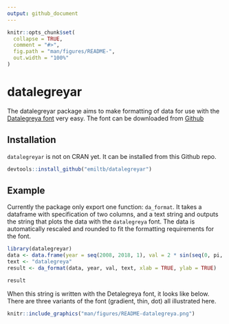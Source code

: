 ```yaml
---
output: github_document
---
```


<!-- README.md is generated from README.Rmd. Please edit that file -->

```r
knitr::opts_chunk$set(
  collapse = TRUE,
  comment = "#>",
  fig.path = "man/figures/README-",
  out.width = "100%"
)
```

# datalegreyar

The datalegreyar package aims to make formatting of data for use with the [Datalegreya font](http://figs-lab.com/datalegreya) very easy. The font can be downloaded from [Github](https://github.com/figs-lab/datalegreya)

## Installation

`datalegreyar` is not on CRAN yet. It can be installed from this Github repo.

``` r
devtools::install_github("emiltb/datalegreyar")
```

## Example

Currently the package only export one function: `da_format`. It takes a dataframe with specification of two columns, and a text string and outputs the string that plots the data with the `datalegreya` font. The data is automatically rescaled and rounded to fit the formatting requirements for the font.

```r
library(datalegreyar)
data <- data.frame(year = seq(2008, 2018, 1), val = 2 * sin(seq(0, pi, length.out = 11)))
text <- "datalegreya"
result <- da_format(data, year, val, text, xlab = TRUE, ylab = TRUE)

result
```

When this string is written with the Detalegreya font, it looks like below. There are three variants of the font (gradient, thin, dot) all illustrated here.

```r
knitr::include_graphics("man/figures/README-datalegreya.png")
```

